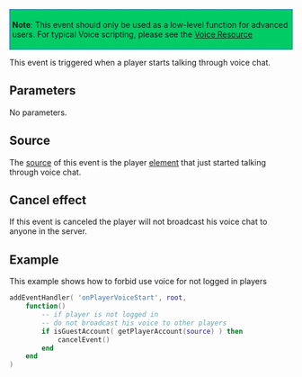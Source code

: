 {{Server event}}
 
<div style="border: 1px dotted blue; background: #00CC66;padding:4px;margin-bottom:2px;">'''Note''':  This event should only be used as a low-level function for advanced users.  For typical Voice scripting, please see the [[/Resource:Voice.md|Voice Resource]]</div>
This event is triggered when a player starts talking through voice chat.

==Parameters==
No parameters.

==Source==
The [[/event_system#Event_source.md|source]] of this event is the player [[/element.md|element]] that just started talking through voice chat.

==Cancel effect==
If this event is canceled the player will not broadcast his voice chat to anyone in the server.

==Example== 
This example shows how to forbid use voice for not logged in players
<syntaxhighlight lang="lua">
addEventHandler( 'onPlayerVoiceStart', root,
    function()
        -- if player is not logged in
        -- do not broadcast his voice to other players
        if isGuestAccount( getPlayerAccount(source) ) then
            cancelEvent()
        end
    end
)
</syntaxhighlight>

{{See also/Server event|Player events}}